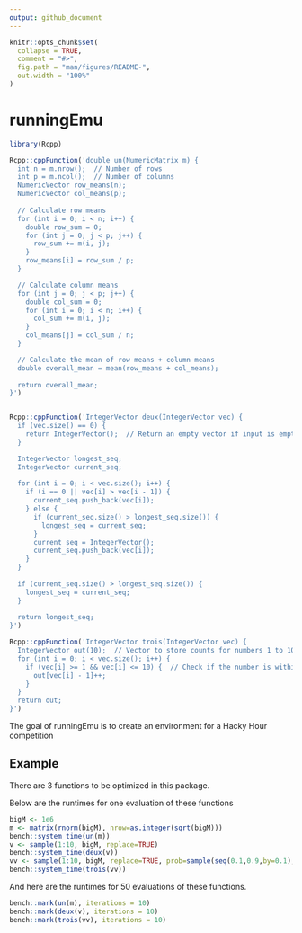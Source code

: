 ```yaml
---
output: github_document
---
```


<!-- README.md is generated from README.Rmd. Please edit that file -->

```r
knitr::opts_chunk$set(
  collapse = TRUE,
  comment = "#>",
  fig.path = "man/figures/README-",
  out.width = "100%"
)
```

# runningEmu

<!-- badges: start -->
<!-- badges: end -->

```r
library(Rcpp)
```



```r
Rcpp::cppFunction('double un(NumericMatrix m) {
  int n = m.nrow();  // Number of rows
  int p = m.ncol();  // Number of columns
  NumericVector row_means(n);
  NumericVector col_means(p);
  
  // Calculate row means
  for (int i = 0; i < n; i++) {
    double row_sum = 0;
    for (int j = 0; j < p; j++) {
      row_sum += m(i, j);
    }
    row_means[i] = row_sum / p;
  }

  // Calculate column means
  for (int j = 0; j < p; j++) {
    double col_sum = 0;
    for (int i = 0; i < n; i++) {
      col_sum += m(i, j);
    }
    col_means[j] = col_sum / n;
  }

  // Calculate the mean of row means + column means
  double overall_mean = mean(row_means + col_means);
  
  return overall_mean;
}')


Rcpp::cppFunction('IntegerVector deux(IntegerVector vec) {
  if (vec.size() == 0) {
    return IntegerVector();  // Return an empty vector if input is empty
  }

  IntegerVector longest_seq;
  IntegerVector current_seq;
  
  for (int i = 0; i < vec.size(); i++) {
    if (i == 0 || vec[i] > vec[i - 1]) {
      current_seq.push_back(vec[i]);
    } else {
      if (current_seq.size() > longest_seq.size()) {
        longest_seq = current_seq;
      }
      current_seq = IntegerVector();
      current_seq.push_back(vec[i]);
    }
  }
  
  if (current_seq.size() > longest_seq.size()) {
    longest_seq = current_seq;
  }
  
  return longest_seq;
}')

Rcpp::cppFunction('IntegerVector trois(IntegerVector vec) {
  IntegerVector out(10);  // Vector to store counts for numbers 1 to 10
  for (int i = 0; i < vec.size(); i++) {
    if (vec[i] >= 1 && vec[i] <= 10) {  // Check if the number is within 1-10
      out[vec[i] - 1]++;
    }
  }
  return out;
}')
```


The goal of runningEmu is to create an environment for a Hacky Hour competition

## Example

There are 3 functions to be optimized in this package.

Below are the runtimes for one evaluation of these functions

```r
bigM <- 1e6
m <- matrix(rnorm(bigM), nrow=as.integer(sqrt(bigM)))
bench::system_time(un(m))
v <- sample(1:10, bigM, replace=TRUE)
bench::system_time(deux(v))
vv <- sample(1:10, bigM, replace=TRUE, prob=sample(seq(0.1,0.9,by=0.1), 10, replace = TRUE))
bench::system_time(trois(vv))
```

And here are the runtimes for 50 evaluations of these functions.

```r
bench::mark(un(m), iterations = 10)
bench::mark(deux(v), iterations = 10)
bench::mark(trois(vv), iterations = 10)
```